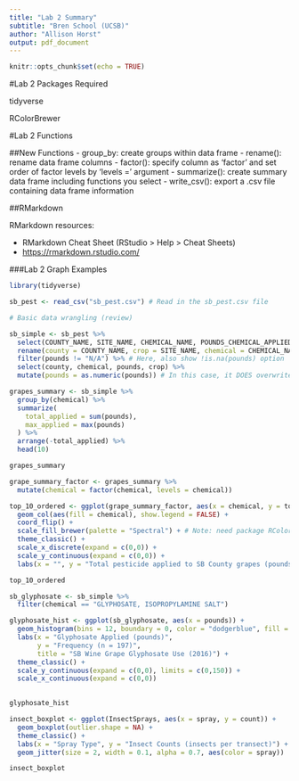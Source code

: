 ```yaml
---
title: "Lab 2 Summary"
subtitle: "Bren School (UCSB)"
author: "Allison Horst"
output: pdf_document
---
```


```r
knitr::opts_chunk$set(echo = TRUE)
```

#Lab 2 Packages Required

tidyverse

RColorBrewer

#Lab 2 Functions

##New Functions
- group_by: create groups within data frame 
- rename(): rename data frame columns
- factor(): specify column as 'factor' and set order of factor levels by 'levels = ' argument
- summarize(): create summary data frame including functions you select
- write_csv(): export a .csv file containing data frame information

##RMarkdown

RMarkdown resources:

- RMarkdown Cheat Sheet (RStudio > Help > Cheat Sheets)
- <https://rmarkdown.rstudio.com/>

\newpage

###Lab 2 Graph Examples

```r
library(tidyverse)
```

```r
sb_pest <- read_csv("sb_pest.csv") # Read in the sb_pest.csv file
```

```r
# Basic data wrangling (review)

sb_simple <- sb_pest %>% 
  select(COUNTY_NAME, SITE_NAME, CHEMICAL_NAME, POUNDS_CHEMICAL_APPLIED) %>% 
  rename(county = COUNTY_NAME, crop = SITE_NAME, chemical = CHEMICAL_NAME, pounds = POUNDS_CHEMICAL_APPLIED) %>% 
  filter(pounds != "N/A") %>% # Here, also show !is.na(pounds) option
  select(county, chemical, pounds, crop) %>% 
  mutate(pounds = as.numeric(pounds)) # In this case, it DOES overwrite

grapes_summary <- sb_simple %>% 
  group_by(chemical) %>% 
  summarize(
    total_applied = sum(pounds),
    max_applied = max(pounds)
  ) %>% 
  arrange(-total_applied) %>% 
  head(10)

grapes_summary

grape_summary_factor <- grapes_summary %>% 
  mutate(chemical = factor(chemical, levels = chemical))

```

```r
top_10_ordered <- ggplot(grape_summary_factor, aes(x = chemical, y = total_applied)) +
  geom_col(aes(fill = chemical), show.legend = FALSE) +
  coord_flip() +
  scale_fill_brewer(palette = "Spectral") + # Note: need package RColorBrewer
  theme_classic() +
  scale_x_discrete(expand = c(0,0)) +
  scale_y_continuous(expand = c(0,0)) +
  labs(x = "", y = "Total pesticide applied to SB County grapes (pounds)")

top_10_ordered

```

```r
sb_glyphosate <- sb_simple %>% 
  filter(chemical == "GLYPHOSATE, ISOPROPYLAMINE SALT")
```
\newpage
```r
glyphosate_hist <- ggplot(sb_glyphosate, aes(x = pounds)) +
  geom_histogram(bins = 12, boundary = 0, color = "dodgerblue", fill = "dodgerblue4") +
  labs(x = "Glyphosate Applied (pounds)", 
       y = "Frequency (n = 197)", 
       title = "SB Wine Grape Glyphosate Use (2016)") +
  theme_classic() +
  scale_y_continuous(expand = c(0,0), limits = c(0,150)) +
  scale_x_continuous(expand = c(0,0))
  

glyphosate_hist
```
\newpage
```r
insect_boxplot <- ggplot(InsectSprays, aes(x = spray, y = count)) +
  geom_boxplot(outlier.shape = NA) +
  theme_classic() +
  labs(x = "Spray Type", y = "Insect Counts (insects per transect)") +
  geom_jitter(size = 2, width = 0.1, alpha = 0.7, aes(color = spray))

insect_boxplot
```

